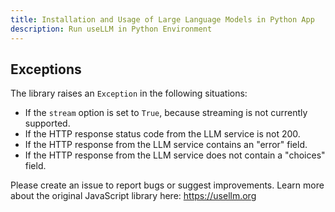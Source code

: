 ```yaml
---
title: Installation and Usage of Large Language Models in Python App 
description: Run useLLM in Python Environment 
---
```



## Exceptions

The library raises an `Exception` in the following situations:

- If the `stream` option is set to `True`, because streaming is not currently supported.
- If the HTTP response status code from the LLM service is not 200.
- If the HTTP response from the LLM service contains an "error" field.
- If the HTTP response from the LLM service does not contain a "choices" field.


Please create an issue to report bugs or suggest improvements. Learn more about the original JavaScript library here: https://usellm.org